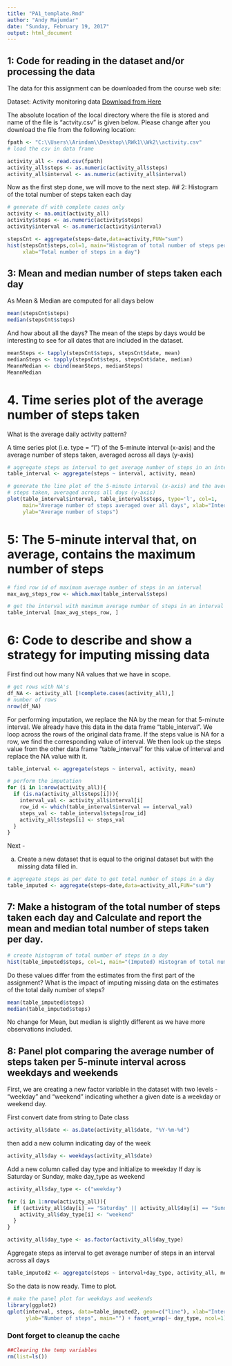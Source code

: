 ---
title: "PA1_template.Rmd"
author: "Andy Majumdar"
date: "Sunday, February 19, 2017"
output: html_document
---

## 1: Code for reading in the dataset and/or processing the data

The data for this assignment can be downloaded from the course web site:

Dataset: Activity monitoring data [Download from Here](https://d396qusza40orc.cloudfront.net/repdata%2Fdata%2Factivity.zip)

The absolute location of the local directory where the file is stored and name of the file is "actvity.csv" is given below. Please change after you download the file from the following location:


```{r}
fpath <- "C:\\Users\\Arindam\\Desktop\\RWk1\\Wk2\\activity.csv"
# load the csv in data frame

activity_all <- read.csv(fpath)
activity_all$steps <- as.numeric(activity_all$steps)
activity_all$interval <- as.numeric(activity_all$interval)
```

Now as the first step done, we will move to the next step. 
## 2: Histogram of the total number of steps taken each day
```{r}
# generate df with complete cases only
activity <- na.omit(activity_all)
activity$steps <- as.numeric(activity$steps)
activity$interval <- as.numeric(activity$interval)

stepsCnt <- aggregate(steps~date,data=activity,FUN="sum")
hist(stepsCnt$steps,col=1, main="Histogram of total number of steps per day", 
     xlab="Total number of steps in a day")
```

## 3: Mean and median number of steps taken each day

As Mean & Median are computed for all days below
```{r}
mean(stepsCnt$steps)
median(stepsCnt$steps)
```
And how about all the days? The mean of the steps by days would be interesting to see for all dates that are included in the dataset.
```{r}
meanSteps <- tapply(stepsCnt$steps, stepsCnt$date, mean)
medianSteps <- tapply(stepsCnt$steps, stepsCnt$date, median)
MeannMedian <- cbind(meanSteps, medianSteps)
MeannMedian
```

# 4. Time series plot of the average number of steps taken

What is the average daily activity pattern?

A time series plot (i.e. type = "l") of the 5-minute interval (x-axis) and the average number of steps taken, averaged across all days (y-axis)

```{r}
# aggregate steps as interval to get average number of steps in an interval across all days
table_interval <- aggregate(steps ~ interval, activity, mean)

# generate the line plot of the 5-minute interval (x-axis) and the average number of 
# steps taken, averaged across all days (y-axis)
plot(table_interval$interval, table_interval$steps, type='l', col=1, 
     main="Average number of steps averaged over all days", xlab="Interval", 
     ylab="Average number of steps")
```

# 5: The 5-minute interval that, on average, contains the maximum number of steps

```{r}
# find row id of maximum average number of steps in an interval
max_avg_steps_row <- which.max(table_interval$steps)

# get the interval with maximum average number of steps in an interval
table_interval [max_avg_steps_row, ]
```

# 6: Code to describe and show a strategy for imputing missing data
First find out how many NA values that we have in scope.
```{r}
# get rows with NA's
df_NA <- activity_all [!complete.cases(activity_all),]
# number of rows
nrow(df_NA)
```

For performing imputation, we replace the NA by the mean for that 5-minute interval. We already have this data in the data frame "table_interval".
We loop across the rows of the original data frame. If the steps value is NA for a row, we find the corresponding value of interval. We then look up the steps value from the other data frame "table_interval" for this value of interval and replace the NA value with it.

```{r}
table_interval <- aggregate(steps ~ interval, activity, mean)

# perform the imputation
for (i in 1:nrow(activity_all)){
  if (is.na(activity_all$steps[i])){
    interval_val <- activity_all$interval[i]
    row_id <- which(table_interval$interval == interval_val)
    steps_val <- table_interval$steps[row_id]
    activity_all$steps[i] <- steps_val
  }
}
```

Next - 

a. Create a new dataset that is equal to the original dataset but with the missing data filled in.

```{r}
# aggregate steps as per date to get total number of steps in a day
table_imputed <- aggregate(steps~date,data=activity_all,FUN="sum")
```

## 7: Make a histogram of the total number of steps taken each day and Calculate and report the mean and median total number of steps taken per day. 

```{r}
# create histogram of total number of steps in a day
hist(table_imputed$steps, col=1, main="(Imputed) Histogram of total number of steps per day", xlab="Total number of steps in a day")
```

Do these values differ from the estimates from the first part of the assignment? What is the impact of imputing missing data on the estimates of the total daily number of steps?
```{r}
mean(table_imputed$steps)
median(table_imputed$steps)
```

No change for Mean, but median is slightly different as we have more observations included.


## 8: Panel plot comparing the average number of steps taken per 5-minute interval across weekdays and weekends


First, we are creating a new factor variable in the dataset with two levels - "weekday" and "weekend" indicating whether a given date is a weekday or weekend day.

First convert date from string to Date class
```{r}
activity_all$date <- as.Date(activity_all$date, "%Y-%m-%d")
```
then add a new column indicating day of the week 
```{r}
activity_all$day <- weekdays(activity_all$date)
```

Add a new column called day type and initialize to weekday
If day is Saturday or Sunday, make day_type as weekend

```{r}
activity_all$day_type <- c("weekday")

for (i in 1:nrow(activity_all)){
  if (activity_all$day[i] == "Saturday" || activity_all$day[i] == "Sunday"){
    activity_all$day_type[i] <- "weekend"
  }
}

activity_all$day_type <- as.factor(activity_all$day_type)
```

Aggregate steps as interval to get average number of steps in an interval across all days

```{r}
table_imputed2 <- aggregate(steps ~ interval+day_type, activity_all, mean)
```

So the data is now ready. Time to plot.

```{r}
# make the panel plot for weekdays and weekends
library(ggplot2)
qplot(interval, steps, data=table_imputed2, geom=c("line"), xlab="Interval", 
      ylab="Number of steps", main="") + facet_wrap(~ day_type, ncol=1)
```

### Dont forget to cleanup the cache
```{r}
##Clearing the temp variables
rm(list=ls())
```

